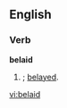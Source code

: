 ==English==

===Verb===
'''belaid'''

# {{archaic}} {{en-past of|belay}}; [[belayed]].

[[vi:belaid]]